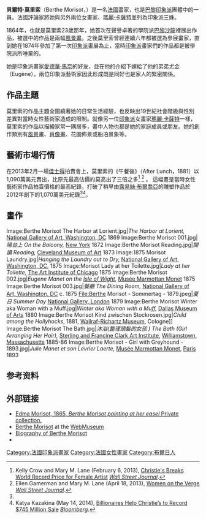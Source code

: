 {{noteTA
|T=zh:貝爾特·莫里索; zh-tw:貝絲·莫莉索; zh-cn:贝尔特·莫里索;
|G1=Show
|1=zh:貝爾特·莫里索; zh-tw:貝絲·莫莉索; zh-cn:贝尔特·莫里索;
|2=zh-tw:莫莉索; zh-cn:莫里索;
|3=zh-hk:馬奈; zh-mo:馬奈; zh-tw:馬內; zh-cn:马奈;
}}
{{Infobox artist
| name        = 貝爾特·莫里索
| image       = File:Morisot berthe photo.jpg
| imagesize   = 250px
| caption     = 
| birth_name   = 貝爾特·莫里索
| birth_date   = {{birth date|1841|1|14|mf=y}}
| birth_place  = [[法國|法國]][[谢尔省|谢尔省]][[布尔日|布尔日]]
| death_date   = {{death date and age|1895|3|2|1841|1|14|mf=y}}
| death_place  = 法国[[巴黎|巴黎]]
| nationality = [[法國|法國]]
| field       = [[繪畫|繪畫]]
| training    = 
| movement    = [[印象派|印象派]]
| works       = 
}}
'''貝爾特·莫里索'''（Berthe Morisot，{{bd|1841年|1月14日|1895年|3月2日|catIdx=Morisot, Berthe}}）是一名[[法國|法國]]畫家，也是[[巴黎|巴黎]][[印象派|印象派]]團體中的一員。法國評論家{{link-en|葛斯塔夫·傑夫華|Gustave Geffroy}}將她與另外兩位女畫家{{link-en|瑪麗·布哈可蒙|Marie Bracquemond}}、[[玛丽·卡萨特|瑪麗·卡薩特]]並列為印象派三姝。

1864年，也就是莫里索23歲那年，她首次在聲譽卓著的學院派[[巴黎沙龍|巴黎沙龍]]裡展出作品，被選中的作品是兩幅[[風景畫|風景畫]]。之後莫里索曾經連續六年都被選為參展畫家，直到她在1874年參加了第一次[[印象派|印象派]]畫展為止，當時[[印象派|印象派]]畫家們的作品都是被學院派所唾棄的。

她是印象派畫家[[愛德華·馬奈|愛德華·馬奈]]的好友，並在他的介紹下嫁給了他的弟弟尤金（Eugène），兩位印象派藝術家因此形成既是同好也是家人的緊密關係。

==作品主題==
莫里索的作品主題全圍繞著她的日常生活經驗，也反映出19世紀社會階級與性別差異對當時女性藝術家造成的限制。就像另一位[[印象派|印象派]]女畫家[[玛丽·卡萨特|瑪麗·卡薩特]]一樣，莫里索的作品以描繪家常一隅居多，畫中人物也都是她的家庭成員或朋友。她的創作類別有[[風景畫|風景畫]]、[[肖像畫|肖像畫]]、花園佈景或船泊景象等。

==藝術市場行情==
在2013年2月一場[[佳士得|佳士得]]拍賣會上，莫里索的《午餐後》（After Lunch，1881）以1,090萬美元賣出，比原先最高估價約莫高出了三倍之多<ref>Kelly Crow and Mary M. Lane (February 6, 2013), [http://online.wsj.com/news/articles/SB10001424127887323452204578288883038627820 Christie's Breaks World Record Price for Female Artist] ''[[Wall_Street_Journal|Wall Street Journal]]''.</ref> <ref name="#1">Ellen Gamerman and Mary M. Lane (April 18, 2013), [http://online.wsj.com/news/articles/SB10001424127887324030704578424673474011066?mg=reno64-wsj&url=http%3A%2F%2Fonline.wsj.com%2Farticle%2FSB10001424127887324030704578424673474011066.html Women on the Verge] ''[[Wall_Street_Journal|Wall Street Journal]]''.</ref> 。 這幅畫是當時女性藝術家作品拍賣價格的最高紀錄，打破了稍早由[[路易丝·布儒瓦|露易絲·布爾喬亞]]的雕塑作品於2012年創下的1,070萬美元紀錄<ref name="#1"/><ref>Katya Kazakina (May 14, 2014), [http://www.bloomberg.com/news/2014-05-14/francis-bacon-portrait-of-companion-fetches-80-8-million.html Billionaires Help Christie’s to Record $745 Million Sale] {{WebCite|url=https://www.webcitation.org/6PZW3xavR?url=http://www.bloomberg.com/news/2014-05-14/francis-bacon-portrait-of-companion-fetches-80-8-million.html |date=20140514201301 |dateformat=iso }} ''[[Bloomberg_L.P.|Bloomberg]]''.</ref>。

==畫作==
<gallery widths="170px" heights="170px" perrow="4">
Image:Berthe Morisot The Harbor at Lorient.jpg|''The Harbor at Lorient,'' [[National_Gallery_of_Art,_Washington,_DC|National Gallery of Art, Washington, DC]] 1869
Image:Berthe Morisot 001.jpg|''陽台上 On the Balcony,'' [[New_York|New York]] 1872
Image:Berthe Morisot Reading.jpg|''閱讀 Reading,'' [[Cleveland_Museum_of_Art|Cleveland Museum of Art]] 1873
Image:1875 Morisot Laundry.jpg|''Hanging the Laundry out to Dry,'' [[National_Gallery_of_Art,_Washington,_DC|National Gallery of Art, Washington, DC]], 1875
Image:Morisot Lady at her Toilette.jpg|''Lady at her Toilette,'' [[The_Art_Institute_of_Chicago|The Art Institute of Chicago]] 1875
Image:Berthe Morisot 002.jpg|''Eugene Manet on the [[Isle_of_Wight|Isle of Wight]],'' [[Musée_Marmottan_Monet|Musée Marmottan Monet]] 1875      
Image:Berthe Morisot 003.jpg|''餐廳 The Dining Room,'' [[National_Gallery_of_Art,_Washington,_DC|National Gallery of Art, Washington, DC]] c. 1875
File:Berthe Morisot - Sommertag - 1879.jpeg|''夏日 Summer Day'' [[National_Gallery,_London|National Gallery, London]] 1879
Image:Berthe Morisot Winter aka Woman with a Muff.jpg|''Winter aka Woman with a Muff,'' [[Dallas_Museum_of_Arts|Dallas Museum of Arts]] 1880
Image:Berthe Morisot Kind zwischen Stockrosen.jpg|''Child among the Hollyhocks'', 1881, [[Wallraf-Richartz_Museum|Wallraf-Richartz Museum]], Cologne]]
Image:Berthe Morisot The Bath.jpg|''沐浴(整理頭髮的女孩 ) The Bath (Girl Arranging Her Hair),'' [[Clark_Art_Institute|Sterling and Francine Clark Art Institute]], [[Williamstown,_Massachusetts|Williamstown, Massachusetts]] 1885-86
Image:Berthe Morisot - Girl with Greyhound - 1893.jpg|''Julie Manet et son Lévrier Laerte,'' [[Musée_Marmottan_Monet|Musée Marmottan Monet]], [[Paris|Paris]] 1893
</gallery>

==参考资料==
{{Reflist}}

== 外部链接 ==
{{Commons category inline|Berthe Morisot}}
{{external media | width = 240px | align = right | headerimage=
 | video1 = [http://smarthistory.khanacademy.org/morisots-mother-and-sister-of-the-artist.html Morisot's The Mother and Sister of the Artist], (3:35)
 | video2 = {{YouTube|Lg1ZteCsgkU|Video Postcard: Woman at Her Toilette (1875/80)}}, (1:58) [[Art_Institute_of_Chicago|Art Institute of Chicago]] 
}}
* [http://womenintheactofpainting.blogspot.fr/2012/11/edma-and-berthe.html Edma Morisot, 1865, ''Berthe Morisot painting at her easel'' Private collection.] {{Wayback|url=http://womenintheactofpainting.blogspot.fr/2012/11/edma-and-berthe.html |date=20170728162232 }}
* [http://www.ibiblio.org/wm/paint/auth/morisot/ Berthe Morisot] {{Wayback|url=http://www.ibiblio.org/wm/paint/auth/morisot/ |date=20081003091117 }} at the [[WebMuseum|WebMuseum]]
* [http://www.thefamousartists.com/berthe-morisot/ Biography of Berthe Morisot] {{Wayback|url=http://www.thefamousartists.com/berthe-morisot/ |date=20210128020157 }}
* {{worldcat id|lccn-n81-145877}}

{{Authority control}}
{{DEFAULTSORT:Morisot, Berthe}}

[[Category:法國印象派畫家|Category:法國印象派畫家]]
[[Category:法國女性畫家|Category:法國女性畫家]]
[[Category:布爾日人|Category:布爾日人]]